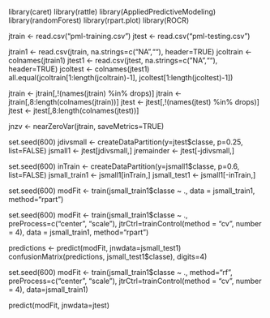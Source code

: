 library(caret)
library(rattle)
library(AppliedPredictiveModeling)
library(randomForest)
library(rpart.plot)
library(ROCR)

jtrain <- read.csv("pml-training.csv")
jtest <- read.csv("pml-testing.csv")

jtrain1 <- read.csv(jtrain, na.strings=c("NA",""), header=TRUE)
jcoltrain <- colnames(jtrain1)
jtest1 <- read.csv(jtest, na.strings=c("NA",""), header=TRUE)
jcoltest <- colnames(jtest1)
all.equal(jcoltrain[1:length(jcoltrain)-1], jcoltest[1:length(jcoltest)-1])

jtrain <- jtrain[,!(names(jtrain) %in% drops)]
jtrain <- jtrain[,8:length(colnames(jtrain))]
jtest <- jtest[,!(names(jtest) %in% drops)]
jtest <- jtest[,8:length(colnames(jtest))]

jnzv <- nearZeroVar(jtrain, saveMetrics=TRUE)

set.seed(600)
jdivsmall <- createDataPartition(y=jtest$classe, p=0.25, list=FALSE)
jsmall1 <- jtest[jdivsmall,]
jremainder <- jtest[-jdivsmall,]

set.seed(600)
inTrain <- createDataPartition(y=jsmall1$classe, p=0.6, list=FALSE)
jsmall_train1 <- jsmall1[inTrain,]
jsmall_test1 <- jsmall1[-inTrain,]

set.seed(600)
modFit <- train(jsmall_train1$classe ~ ., data = jsmall_train1, method="rpart")

set.seed(600)
modFit <- train(jsmall_train1$classe ~ .,  preProcess=c("center", "scale"), jtrCtrl=trainControl(method = "cv", number = 4), data = jsmall_train1, method="rpart")

predictions <- predict(modFit, jnwdata=jsmall_test1)
confusionMatrix(predictions, jsmall_test1$classe), digits=4)

set.seed(600)
modFit <- train(jsmall_train1$classe ~ ., method="rf", preProcess=c("center", "scale"), jtrCtrl=trainControl(method = "cv", number = 4), data=jsmall_train1)


predict(modFit, jnwdata=jtest)
